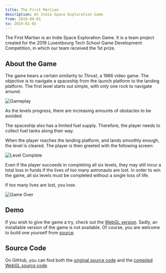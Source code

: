 ```yaml
---
title: The First Martian
description: An Indie Space Exploration Game
from: 2018-09-01
to: 2019-02-01
---
```



The First Martian is an Indie Space Exploration Game. It is a team project
created for the 2019 Luxembourg Tech School Game Development Competition, in
which our team received the 1st prize.

## About the Game

The game bears a certain similarity to _Thrust_, a 1986 video game. The
objective is to navigate a spaceship from the launch platform to the landing
platform. The first level starts out simple, with only one rock to navigate
around.

<Image src={gameplay} alt="Gameplay" />

As the levels progress, there are increasing amounts of obstacles to be avoided.

The spaceship also has a limited fuel supply. Therefore, the player needs to
collect fuel tanks along their way.

When the player reaches the landing platform, and lands smoothly enough, the
level is cleared. The player is then greeted with the following screen:

<Image src={levelComplete} alt="Level Complete" />

Even if the player succeeds in completing all six levels, they may still incur a
total loss in funds if the lives of too many astronauts are lost. In order to
win the game, all six levels must be completed without a single loss of life.

If too many lives are lost, you lose.

<Image src={gameOver} alt="Game Over" />

## Demo

If you wish to give the game a try, check out the
[WebGL version](https://the-first-martian.vercel.app). Sadly, an installable
version of the game is not available. Of course, you are welcome to build one
yourself from [source](https://github.com/leon-liang/The-First-Martian).

## Source Code

On GitHub, you can find both the
[original source code](https://github.com/leon-liang/The-First-Martian) and the
[compiled WebGL source code](https://github.com/leon-liang/the-first-martian-webgl).
